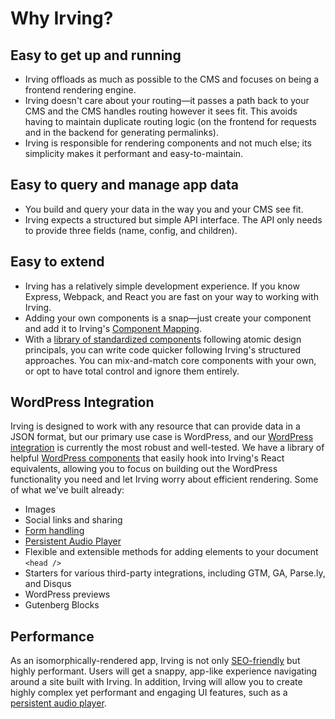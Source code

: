 <Meta title="Architecture|Why Irving?" />

# Why Irving?
## Easy to get up and running

* Irving offloads as much as possible to the CMS and focuses on being a frontend rendering engine.
* Irving doesn't care about your routing—it passes a path back to your CMS and the CMS handles routing however it sees fit. This avoids having to maintain duplicate routing logic (on the frontend for requests and in the backend for generating permalinks).
* Irving is responsible for rendering components and not much else; its simplicity makes it performant and easy-to-maintain.

## Easy to query and manage app data

* You build and query your data in the way you and your CMS see fit.
* Irving expects a structured but simple API interface. The API only needs to provide three fields (name, config, and children).

## Easy to extend

* Irving has a relatively simple development experience. If you know Express, Webpack, and React you are fast on your way to working with Irving.
* Adding your own components is a snap—just create your component and add it to Irving's [Component Mapping](Component-Mapping).
* With a [library of standardized components](Core-Components) following atomic design principals, you can write code quicker following Irving's structured approaches. You can mix-and-match core components with your own, or opt to have total control and ignore them entirely.

## WordPress Integration

Irving is designed to work with any resource that can provide data in a JSON format, but our primary use case is WordPress, and our [WordPress integration](WordPress-Integration) is currently the most robust and well-tested. We have a library of helpful [WordPress components](https://github.com/alleyinteractive/wp-components/) that easily hook into Irving's React equivalents, allowing you to focus on building out the WordPress functionality you need and let Irving worry about efficient rendering. Some of what we've built already:

* Images
* Social links and sharing
* [Form handling](Forms)
* [Persistent Audio Player](Persistent-Audio-Player)
* Flexible and extensible methods for adding elements to your document `<head />`
* Starters for various third-party integrations, including GTM, GA, Parse.ly, and Disqus
* WordPress previews
* Gutenberg Blocks

## Performance

As an isomorphically-rendered app, Irving is not only [SEO-friendly](Search-Engine-Optimization-Considerations) but highly performant. Users will get a snappy, app-like experience navigating around a site built with Irving. In addition, Irving will allow you to create highly complex yet performant and engaging UI features, such as a [persistent audio player](Persistent-Audio-Player).